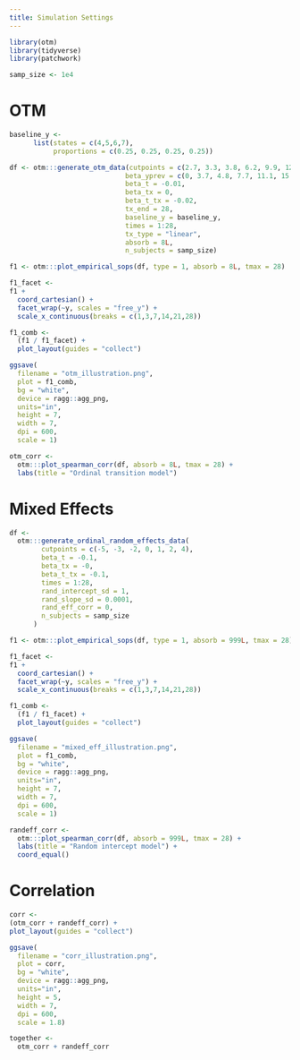 ```yaml
---
title: Simulation Settings
---
```


```r
library(otm)
library(tidyverse)
library(patchwork)
```

```r
samp_size <- 1e4
```

# OTM

```r
baseline_y <-
      list(states = c(4,5,6,7),
           proportions = c(0.25, 0.25, 0.25, 0.25))

df <- otm:::generate_otm_data(cutpoints = c(2.7, 3.3, 3.8, 6.2, 9.9, 12.6, 19.1),
                             beta_yprev = c(0, 3.7, 4.8, 7.7, 11.1, 15.5),
                             beta_t = -0.01,
                             beta_tx = 0,
                             beta_t_tx = -0.02,
                             tx_end = 28,
                             baseline_y = baseline_y,
                             times = 1:28,
                             tx_type = "linear",
                             absorb = 8L,
                             n_subjects = samp_size)
```

```r
f1 <- otm:::plot_empirical_sops(df, type = 1, absorb = 8L, tmax = 28)
```

```r
f1_facet <-
f1 +
  coord_cartesian() +
  facet_wrap(~y, scales = "free_y") +
  scale_x_continuous(breaks = c(1,3,7,14,21,28))
```

```r
f1_comb <- 
  (f1 / f1_facet) +
  plot_layout(guides = "collect")
```

```r
ggsave(
  filename = "otm_illustration.png", 
  plot = f1_comb,
  bg = "white",
  device = ragg::agg_png,
  units="in",
  height = 7,
  width = 7,
  dpi = 600,
  scale = 1)
```

```r
otm_corr <-
  otm:::plot_spearman_corr(df, absorb = 8L, tmax = 28) +
  labs(title = "Ordinal transition model")
```

# Mixed Effects

```r
df <-
  otm:::generate_ordinal_random_effects_data(
        cutpoints = c(-5, -3, -2, 0, 1, 2, 4),
        beta_t = -0.1,
        beta_tx = -0,
        beta_t_tx = -0.1,
        times = 1:28,
        rand_intercept_sd = 1,
        rand_slope_sd = 0.0001,
        rand_eff_corr = 0,
        n_subjects = samp_size
      )
```


```r
f1 <- otm:::plot_empirical_sops(df, type = 1, absorb = 999L, tmax = 28)
```

```r
f1_facet <-
f1 +
  coord_cartesian() +
  facet_wrap(~y, scales = "free_y") +
  scale_x_continuous(breaks = c(1,3,7,14,21,28))
```

```r
f1_comb <- 
  (f1 / f1_facet) +
  plot_layout(guides = "collect")
```

```r
ggsave(
  filename = "mixed_eff_illustration.png", 
  plot = f1_comb,
  bg = "white",
  device = ragg::agg_png,
  units="in",
  height = 7,
  width = 7,
  dpi = 600,
  scale = 1)
```

```r
randeff_corr <-
  otm:::plot_spearman_corr(df, absorb = 999L, tmax = 28) +
  labs(title = "Random intercept model") +
  coord_equal()
```

# Correlation

```r
corr <-
(otm_corr + randeff_corr) +
plot_layout(guides = "collect")
```

```r
ggsave(
  filename = "corr_illustration.png", 
  plot = corr,
  bg = "white",
  device = ragg::agg_png,
  units="in",
  height = 5,
  width = 7,
  dpi = 600,
  scale = 1.8)
```

```r
together <-
  otm_corr + randeff_corr
```



